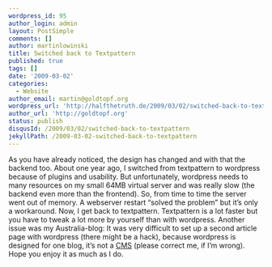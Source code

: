```yaml
---
wordpress_id: 95
author_login: admin
layout: PostSimple
comments: []
author: martinlowinski
title: Switched back to Textpattern
published: true
tags: []
date: '2009-03-02'
categories:
  - Website
author_email: martin@goldtopf.org
wordpress_url: 'http://halfthetruth.de/2009/03/02/switched-back-to-textpattern/'
author_url: 'http://goldtopf.org'
status: publish
disqusId: /2009/03/02/switched-back-to-textpattern
jekyllPath: /2009-03-02-switched-back-to-textpattern
---
```


As you have already noticed, the design has changed and with that the backend too. About one year ago, I switched from textpattern to wordpress because of plugins and usability. But unfortunately, wordpress needs to many resources on my small 64MB virtual server and was really slow (the backend even more than the frontend). So, from time to time the server went out of memory. A webserver restart &ldquo;solved the problem&rdquo; but it&rsquo;s only a workaround.
Now, I get back to textpattern. Textpattern is a lot faster but you have to tweak a lot more by yourself than with wordpress. Another issue was my Australia-blog: It was very difficult to set up a second article page with wordpress (there might be a hack), because wordpress is designed for one blog, it&rsquo;s not a <a href="http://en.wikipedia.org/wiki/Web_content_management_system">CMS</a> (please correct me, if I&rsquo;m wrong).
Hope you enjoy it as much as I do.
